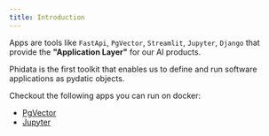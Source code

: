 ```yaml
---
title: Introduction
---
```


Apps are tools like `FastApi`, `PgVector`, `Streamlit`, `Jupyter`, `Django` that provide the **"Application Layer"** for our AI products.

Phidata is the first toolkit that enables us to define and run software applications as pydatic objects.

Checkout the following apps you can run on docker:

- [PgVector](/blocks/app/examples/pgvector)
- [Jupyter](/blocks/app/examples/jupyter)
